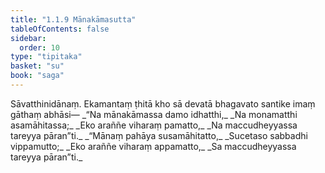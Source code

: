 ```yaml
---
title: "1.1.9 Mānakāmasutta"
tableOfContents: false
sidebar:
  order: 10
type: "tipitaka"
basket: "su"
book: "saga"
---
```



<DynamicBreadcrumb />

<Division number="9" book="saga" bookNo="12" page="4">

<Paragraph number="28" book="saga">
Sāvatthinidānaṃ. Ekamantaṃ ṭhitā kho sā devatā bhagavato santike imaṃ gāthaṃ abhāsi—
</Paragraph>

<Paragraph number="29" type="verses" book="saga">
_“Na mānakāmassa damo idhatthi,_  
_Na monamatthi asamāhitassa;_  
_Eko araññe viharaṃ pamatto,_  
_Na maccudheyyassa tareyya pāran”ti._  

</Paragraph>

<Paragraph number="30" type="verses" book="saga">
_“Mānaṃ pahāya susamāhitatto,_  
_Sucetaso sabbadhi vippamutto;_  
_Eko araññe viharaṃ appamatto,_  
_Sa maccudheyyassa tareyya pāran”ti._
</Paragraph>
</Division>